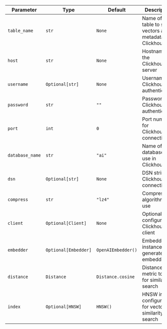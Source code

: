 | Parameter       | Type                 | Default            | Description                                                   |
| --------------- | -------------------- | ------------------ | ------------------------------------------------------------- |
| `table_name`    | `str`                | `None`             | Name of the table to store vectors and metadata in Clickhouse |
| `host`          | `str`                | `None`             | Hostname of the Clickhouse server                             |
| `username`      | `Optional[str]`      | `None`             | Username for Clickhouse authentication                        |
| `password`      | `str`                | `""`               | Password for Clickhouse authentication                        |
| `port`          | `int`                | `0`                | Port number for Clickhouse connection                         |
| `database_name` | `str`                | `"ai"`             | Name of the database to use in Clickhouse                     |
| `dsn`           | `Optional[str]`      | `None`             | DSN string for Clickhouse connection                          |
| `compress`      | `str`                | `"lz4"`            | Compression algorithm to use                                  |
| `client`        | `Optional[Client]`   | `None`             | Optional pre-configured Clickhouse client                     |
| `embedder`      | `Optional[Embedder]` | `OpenAIEmbedder()` | Embedder instance to generate embeddings                      |
| `distance`      | `Distance`           | `Distance.cosine`  | Distance metric to use for similarity search                  |
| `index`         | `Optional[HNSW]`     | `HNSW()`           | HNSW index configuration for vector similarity search         |
